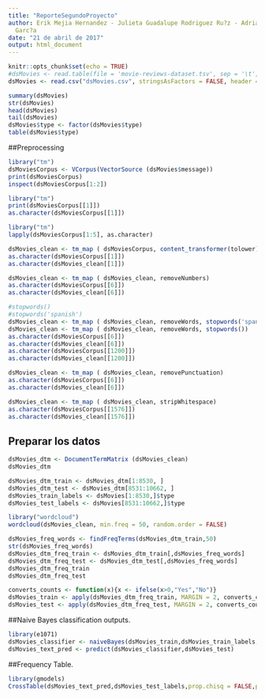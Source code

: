 ```yaml
---
title: "ReporteSegundoProyecto"
author: Erik Mejia Hernandez - Julieta Guadalupe Rodriguez Ru?z - Adrian Homero Moreno
  Garc?a
date: "21 de abril de 2017"
output: html_document
---
```


```r
knitr::opts_chunk$set(echo = TRUE)
#dsMovies <- read.table(file = 'movie-reviews-dataset.tsv', sep = '\t', header = TRUE)
dsMovies <- read.csv("dsMovies.csv", stringsAsFactors = FALSE, header = TRUE)
```


```r
summary(dsMovies)
str(dsMovies)
head(dsMovies)
tail(dsMovies)
dsMovies$type <- factor(dsMovies$type)
table(dsMovies$type)
```

##Preprocessing
```r
library("tm")
dsMoviesCorpus <- VCorpus(VectorSource (dsMovies$message))
print(dsMoviesCorpus)
inspect(dsMoviesCorpus[1:2])
```

```r
library("tm")
print(dsMoviesCorpus[[1]])
as.character(dsMoviesCorpus[[1]])
```

```r
library("tm")
lapply(dsMoviesCorpus[1:5], as.character)
```


```r
dsMovies_clean <- tm_map ( dsMoviesCorpus, content_transformer(tolower))
as.character(dsMoviesCorpus[[1]])
as.character(dsMovies_clean[[1]])
```

```r
dsMovies_clean <- tm_map ( dsMovies_clean, removeNumbers)
as.character(dsMoviesCorpus[[6]])
as.character(dsMovies_clean[[6]])
```

```r
#stopwords()
#stopwords('spanish')
dsMovies_clean <- tm_map ( dsMovies_clean, removeWords, stopwords('spanish'))
dsMovies_clean <- tm_map ( dsMovies_clean, removeWords, stopwords())
as.character(dsMoviesCorpus[[6]])
as.character(dsMovies_clean[[6]])
as.character(dsMoviesCorpus[[1200]])
as.character(dsMovies_clean[[1200]])
```

```r
dsMovies_clean <- tm_map ( dsMovies_clean, removePunctuation)
as.character(dsMoviesCorpus[[6]])
as.character(dsMovies_clean[[6]])
```


```r
dsMovies_clean <- tm_map ( dsMovies_clean, stripWhitespace)
as.character(dsMoviesCorpus[[1576]])
as.character(dsMovies_clean[[1576]])
```

## Preparar los datos
```r
dsMovies_dtm <- DocumentTermMatrix (dsMovies_clean)
dsMovies_dtm
```


```r
dsMovies_dtm_train <- dsMovies_dtm[1:8530, ]
dsMovies_dtm_test <- dsMovies_dtm[8531:10662, ]
dsMovies_train_labels <- dsMovies[1:8530,]$type
dsMovies_test_labels <- dsMovies[8531:10662,]$type
```

```r
library("wordcloud")
wordcloud(dsMovies_clean, min.freq = 50, random.order = FALSE)
```


```r
dsMovies_freq_words <- findFreqTerms(dsMovies_dtm_train,50)
str(dsMovies_freq_words)
dsMovies_dtm_freq_train <- dsMovies_dtm_train[,dsMovies_freq_words]
dsMovies_dtm_freq_test <- dsMovies_dtm_test[,dsMovies_freq_words]
dsMovies_dtm_freq_train
dsMovies_dtm_freq_test
```

```r
converts_counts <- function(x){x <- ifelse(x>0,"Yes","No")}
dsMovies_train <- apply(dsMovies_dtm_freq_train, MARGIN = 2, converts_counts)
dsMovies_test <- apply(dsMovies_dtm_freq_test, MARGIN = 2, converts_counts)
```

##Naive Bayes classification outputs.
```r
library(e1071)
dsMovies_classifier <- naiveBayes(dsMovies_train,dsMovies_train_labels, laplace = 1)
dsMovies_text_pred <- predict(dsMovies_classifier,dsMovies_test)

```

##Frequency Table.
```r
library(gmodels)
CrossTable(dsMovies_text_pred,dsMovies_test_labels,prop.chisq = FALSE,prop.t = FALSE, dnn = c('predicted','actual'))

```

